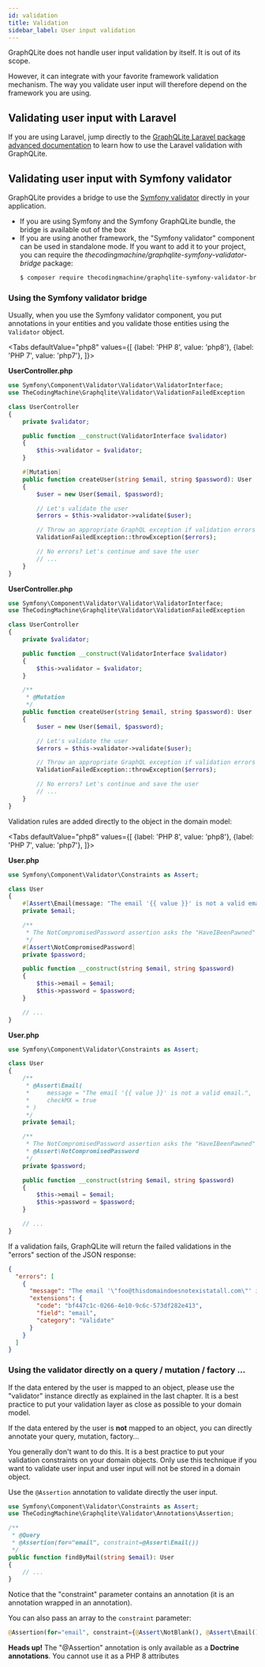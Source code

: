 ```yaml
---
id: validation
title: Validation
sidebar_label: User input validation
---
```


GraphQLite does not handle user input validation by itself. It is out of its scope.

However, it can integrate with your favorite framework validation mechanism. The way you validate user input will
therefore depend on the framework you are using.

## Validating user input with Laravel

If you are using Laravel, jump directly to the [GraphQLite Laravel package advanced documentation](laravel-package-advanced.md#support-for-laravel-validation-rules)
to learn how to use the Laravel validation with GraphQLite.

## Validating user input with Symfony validator

GraphQLite provides a bridge to use the [Symfony validator](https://symfony.com/doc/current/validation.html) directly in your application.

- If you are using Symfony and the Symfony GraphQLite bundle, the bridge is available out of the box
- If you are using another framework, the "Symfony validator" component can be used in standalone mode. If you want to
  add it to your project, you can require the *thecodingmachine/graphqlite-symfony-validator-bridge* package:
  ```bash
  $ composer require thecodingmachine/graphqlite-symfony-validator-bridge
  ```

### Using the Symfony validator bridge

Usually, when you use the Symfony validator component, you put annotations in your entities and you validate those entities
using the `Validator` object.

<Tabs
  defaultValue="php8"
  values={[
    {label: 'PHP 8', value: 'php8'},
    {label: 'PHP 7', value: 'php7'},
  ]}>
  <TabItem value="php8">

**UserController.php**
```php
use Symfony\Component\Validator\Validator\ValidatorInterface;
use TheCodingMachine\Graphqlite\Validator\ValidationFailedException

class UserController
{
    private $validator;

    public function __construct(ValidatorInterface $validator)
    {
        $this->validator = $validator;
    }

    #[Mutation]
    public function createUser(string $email, string $password): User
    {
        $user = new User($email, $password);

        // Let's validate the user
        $errors = $this->validator->validate($user);

        // Throw an appropriate GraphQL exception if validation errors are encountered
        ValidationFailedException::throwException($errors);

        // No errors? Let's continue and save the user
        // ...
    }
}
```

  </TabItem>
  <TabItem value="php7">

**UserController.php**
```php
use Symfony\Component\Validator\Validator\ValidatorInterface;
use TheCodingMachine\Graphqlite\Validator\ValidationFailedException

class UserController
{
    private $validator;

    public function __construct(ValidatorInterface $validator)
    {
        $this->validator = $validator;
    }

    /**
     * @Mutation
     */
    public function createUser(string $email, string $password): User
    {
        $user = new User($email, $password);

        // Let's validate the user
        $errors = $this->validator->validate($user);

        // Throw an appropriate GraphQL exception if validation errors are encountered
        ValidationFailedException::throwException($errors);

        // No errors? Let's continue and save the user
        // ...
    }
}
```

  </TabItem>
</Tabs>

Validation rules are added directly to the object in the domain model:

<Tabs
  defaultValue="php8"
  values={[
    {label: 'PHP 8', value: 'php8'},
    {label: 'PHP 7', value: 'php7'},
  ]}>
  <TabItem value="php8">

**User.php**
```php
use Symfony\Component\Validator\Constraints as Assert;

class User
{
    #[Assert\Email(message: "The email '{{ value }}' is not a valid email.", checkMX: true)]
    private $email;

    /**
     * The NotCompromisedPassword assertion asks the "HaveIBeenPawned" service if your password has already leaked or not.
     */
    #[Assert\NotCompromisedPassword]
    private $password;

    public function __construct(string $email, string $password)
    {
        $this->email = $email;
        $this->password = $password;
    }

    // ...
}
```

  </TabItem>
  <TabItem value="php7">

**User.php**
```php
use Symfony\Component\Validator\Constraints as Assert;

class User
{
    /**
     * @Assert\Email(
     *     message = "The email '{{ value }}' is not a valid email.",
     *     checkMX = true
     * )
     */
    private $email;

    /**
     * The NotCompromisedPassword assertion asks the "HaveIBeenPawned" service if your password has already leaked or not.
     * @Assert\NotCompromisedPassword
     */
    private $password;

    public function __construct(string $email, string $password)
    {
        $this->email = $email;
        $this->password = $password;
    }

    // ...
}
```

  </TabItem>
</Tabs>

If a validation fails, GraphQLite will return the failed validations in the "errors" section of the JSON response:

```json
{
  "errors": [
    {
      "message": "The email '\"foo@thisdomaindoesnotexistatall.com\"' is not a valid email.",
      "extensions": {
        "code": "bf447c1c-0266-4e10-9c6c-573df282e413",
        "field": "email",
        "category": "Validate"
      }
    }
  ]
}
```


### Using the validator directly on a query / mutation / factory ...

If the data entered by the user is mapped to an object, please use the "validator" instance directly as explained in
the last chapter. It is a best practice to put your validation layer as close as possible to your domain model.

If the data entered by the user is **not** mapped to an object, you can directly annotate your query, mutation, factory...

<div class="alert alert--warning">You generally don't want to do this. It is a best practice to put your validation constraints
on your domain objects. Only use this technique if you want to validate user input and user input will not be stored
in a domain object.</div>

Use the `@Assertion` annotation to validate directly the user input.

```php
use Symfony\Component\Validator\Constraints as Assert;
use TheCodingMachine\Graphqlite\Validator\Annotations\Assertion;

/**
 * @Query
 * @Assertion(for="email", constraint=@Assert\Email())
 */
public function findByMail(string $email): User
{
    // ...
}
```

Notice that the "constraint" parameter contains an annotation (it is an annotation wrapped in an annotation).

You can also pass an array to the `constraint` parameter:

```php
@Assertion(for="email", constraint={@Assert\NotBlank(), @Assert\Email()})
```

<div class="alert alert--warning"><strong>Heads up!</strong> The "@Assertion" annotation is only available as a <strong>Doctrine annotations</strong>. You cannot use it as a PHP 8 attributes</div>
